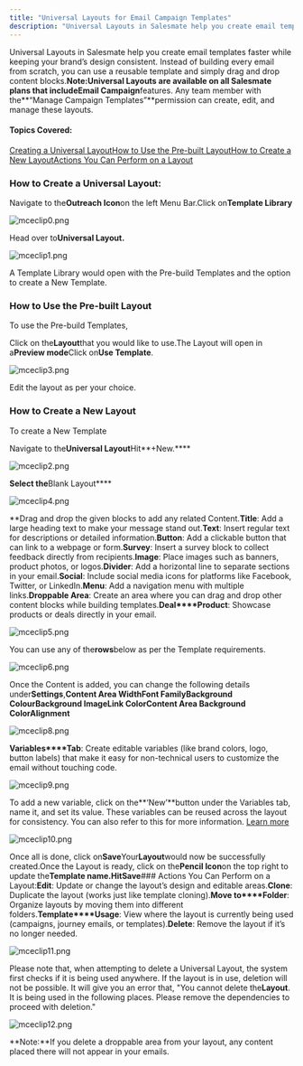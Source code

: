 ```yaml
---
title: "Universal Layouts for Email Campaign Templates"
description: "Universal Layouts in Salesmate help you create email templates faster while keeping your brand’s design consistent. Instead of building every email fr..."
---
```


Universal Layouts in Salesmate help you create email templates faster while keeping your brand’s design consistent. Instead of building every email from scratch, you can use a reusable template and simply drag and drop content blocks.**Note:**Universal Layouts are available on all Salesmate plans that include**Email Campaign**features. Any team member with the**“Manage Campaign Templates”**permission can create, edit, and manage these layouts.

#### Topics Covered:

[Creating a Universal Layout](https://support.salesmate.io/hc/en-us/articles/49433056940057-Universal-Layouts-for-Email-Campaign-Templates#h_01K2ES0774716FHKEFYMP7BH03)[How to Use the Pre-built Layout](https://support.salesmate.io/hc/en-us/articles/49433056940057-Universal-Layouts-for-Email-Campaign-Templates#h_01H4ZW6B62DZSB2AQFFR1F5EQ4)[How to Create a New Layout](https://support.salesmate.io/hc/en-us/articles/49433056940057-Universal-Layouts-for-Email-Campaign-Templates#h_01H4ZW6JZHFVYTK1K4ZZ1Z56PP)[Actions You Can Perform on a Layout](https://support.salesmate.io/hc/en-us/articles/49433056940057-Universal-Layouts-for-Email-Campaign-Templates#h_01K2FPJ44VZY99N1H8DMVS0436)

### How to Create a Universal Layout:

Navigate to the**Outreach Icon**on the left Menu Bar.Click on**Template Library**

![mceclip0.png](./images/mceclip0-3.png)

Head over to**Universal Layout.**

![mceclip1.png](./images/mceclip1-2.png)

A Template Library would open with the Pre-build Templates and the option to create a New Template.

### How to Use the Pre-built Layout

To use the Pre-build Templates,

Click on the**Layout**that you would like to use.The Layout will open in a**Preview mode**Click on**Use Template**.

![mceclip3.png](./images/mceclip3-2.png)

Edit the layout as per your choice.

### How to Create a New Layout

To create a New Template

Navigate to the**Universal Layout**Hit**+New.****

![mceclip2.png](./images/mceclip2-2.png)

**Select the**Blank Layout****

![mceclip4.png](./images/mceclip4.png)

**Drag and drop the given blocks to add any related Content.**Title**: Add a large heading text to make your message stand out.**Text**: Insert regular text for descriptions or detailed information.**Button**: Add a clickable button that can link to a webpage or form.**Survey**: Insert a survey block to collect feedback directly from recipients.**Image**: Place images such as banners, product photos, or logos.**Divider**: Add a horizontal line to separate sections in your email.**Social**: Include social media icons for platforms like Facebook, Twitter, or LinkedIn.**Menu**: Add a navigation menu with multiple links.**Droppable Area**: Create an area where you can drag and drop other content blocks while building templates.**Deal****Product**: Showcase products or deals directly in your email.

![mceclip5.png](./images/mceclip5.png)

You can use any of the**rows**below as per the Template requirements.

![mceclip6.png](./images/mceclip6.png)

Once the Content is added, you can change the following details under**Settings**,**Content Area Width****Font Family****Background Colour****Background Image****Link Color****Content Area Background Color****Alignment**

![mceclip8.png](./images/mceclip8.png)

**Variables****Tab**: Create editable variables (like brand colors, logo, button labels) that make it easy for non-technical users to customize the email without touching code.

![mceclip9.png](./images/mceclip9-2.png)

To add a new variable, click on the**‘New’**button under the Variables tab, name it, and set its value. These variables can be reused across the layout for consistency. You can also refer to this for more information. [Learn more](https://support.salesmate.io/hc/en-us/articles/49496937632665-Variables-in-Universal-Layouts-and-Blocks)

![mceclip10.png](./images/mceclip10-2.png)

Once all is done, click on**Save**Your**Layout**would now be successfully created.Once the Layout is ready, click on the**Pencil Icon**on the top right to update the**Template name.**Hit**Save**### Actions You Can Perform on a Layout:**Edit**: Update or change the layout’s design and editable areas.**Clone**: Duplicate the layout (works just like template cloning).**Move to****Folder**: Organize layouts by moving them into different folders.**Template****Usage**: View where the layout is currently being used (campaigns, journey emails, or templates).**Delete**: Remove the layout if it’s no longer needed.

![mceclip11.png](./images/mceclip11.png)

Please note that, when attempting to delete a Universal Layout, the system first checks if it is being used anywhere. If the layout is in use, deletion will not be possible. It will give you an error that,
"You cannot delete the**Layout**. It is being used in the following places. Please remove the dependencies to proceed with deletion."

![mceclip12.png](./images/mceclip12.png)

**Note:**If you delete a droppable area from your layout, any content placed there will not appear in your emails.
